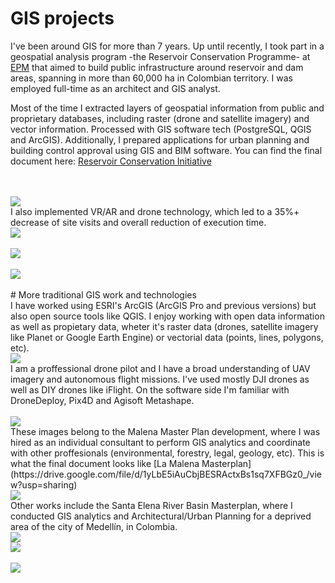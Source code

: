# GIS projects

I've been around GIS for more than 7 years. Up until recently, I took part in a geospatial analysis program -the Reservoir Conservation Programme- at [EPM](https://cu.epm.com.co/clientesyusuarios/) that aimed to build public infrastructure around reservoir and dam areas, spanning in more than 60,000 ha in Colombian territory. I was employed full-time as an architect and GIS analyst.

Most of the time I extracted layers of geospatial information from public and proprietary databases, including raster (drone and satellite imagery) and vector information. Processed with GIS software tech (PostgreSQL, QGIS and ArcGIS).
Additionally, I prepared applications for urban planning and building control approval using GIS and BIM software. You can find the final document here: [Reservoir Conservation Initiative](https://online.flippingbook.com/view/1060621149/)



<br />
<br />
<Image src="/adcimg0.png" width={800} height={450} />
<br />
I also implemented VR/AR and drone technology, which led to a 35%+ decrease of site visits and overall reduction of execution time.
<br />
<Image src="/adcimg1.png" width={800} height={450} />
<br />
<br />
<Image src="/adcimg2.png" width={800} height={450} />
<br />
<br />
<Image src="/adcimg3.png" width={800} height={450} />
<br />
<br />
# More traditional GIS work and technologies
<br />
I have worked using ESRI's ArcGIS (ArcGIS Pro and previous versions) but also open source tools like QGIS. I enjoy working with open data information as well as propietary data, wheter it's raster data (drones, satellite imagery like Planet or Google Earth Engine) or vectorial data (points, lines, polygons, etc).
<br />
<Image src="/nvd.gif" width={600} height={350} />
<br />
I am a proffessional drone pilot and I have a broad understanding of UAV imagery and autonomous flight missions. I've used mostly DJI drones as well as DIY drones like iFlight. On the software side I'm familiar with DroneDeploy, Pix4D and Agisoft Metashape.<br />
<br />
<Image src="/malena1.png" width={1373} height={1215} />
<br />
These images belong to the Malena Master Plan development, where I was hired as an individual consultant to perform GIS analytics and coordinate with other proffesionals (environmental, forestry, legal, geology, etc). This is what the final document looks like [La Malena Masterplan](https://drive.google.com/file/d/1yLbE5iAuCbjBESRActxBs1sq7XFBGz0_/view?usp=sharing)
<br />
<Image src="/malena2.png" width={1373} height={915} />
<br />
Other works include the Santa Elena River Basin Masterplan, where I conducted GIS analytics and Architectural/Urban Planning for a deprived area of the city of Medellín, in Colombia.
<br />
<Image src="/zonasreceptoras.png" width={600} height={450} />
<br />
<Image src="/manzanasreceptoras.png" width={600} height={450} />
<br />
<br />
<Image src="/risk12.png" width={800} height={300} />
<br />
